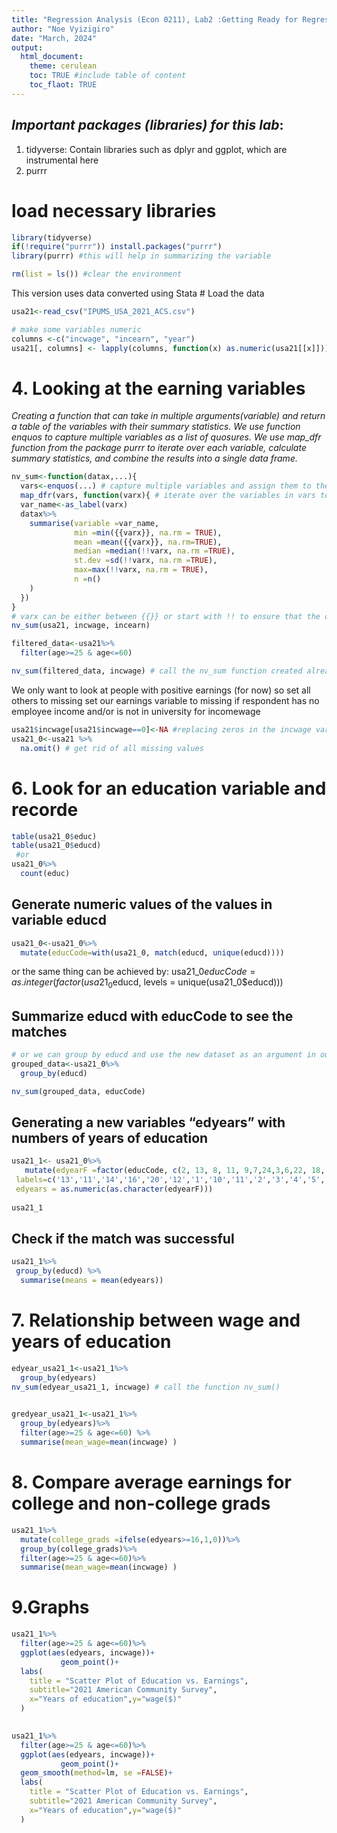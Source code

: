 ```yaml
---
title: "Regression Analysis (Econ 0211), Lab2 :Getting Ready for Regression"
author: "Noe Vyizigiro"
date: "March, 2024"
output:
  html_document:
    theme: cerulean
    toc: TRUE #include table of content
    toc_flaot: TRUE
---
```

## *Important packages (libraries) for this lab*:
1. tidyverse: Contain libraries such as dplyr and ggplot, which are instrumental here
2. purrr

# load necessary libraries
```r

library(tidyverse)
if(!require("purrr")) install.packages("purrr")
library(purrr) #this will help in summarizing the variable

rm(list = ls()) #clear the environment
```
This version uses data converted using Stata
# Load the data
```r
usa21<-read_csv("IPUMS_USA_2021_ACS.csv")

# make some variables numeric
columns <-c("incwage", "incearn", "year")
usa21[, columns] <- lapply(columns, function(x) as.numeric(usa21[[x]]))

```

# 4. Looking at the earning variables

*Creating a function that can take in multiple arguments(variable) and return a table of the variables with their summary statistics. We use function enquos to capture multiple variables as a list of quosures. We use map_dfr function from the package purrr to iterate over each variable, calculate summary statistics, and combine the results into a single data frame.*
```r
nv_sum<-function(datax,...){
  vars<-enquos(...) # capture multiple variables and assign them to the variable vars
  map_dfr(vars, function(varx){ # iterate over the variables in vars to compute summary statistics
  var_name<-as_label(varx)
  datax%>%
    summarise(variable =var_name,
              min =min({{varx}}, na.rm = TRUE),
              mean =mean({{varx}}, na.rm=TRUE),
              median =median(!!varx, na.rm =TRUE),
              st.dev =sd(!!varx, na.rm =TRUE),
              max=max(!!varx, na.rm = TRUE),
              n =n()
    ) 
  })
}
# varx can be either between {{}} or start with !! to ensure that the column name passed to the function is correctly referenced within summarise
nv_sum(usa21, incwage, incearn)


```

```r
filtered_data<-usa21%>%
  filter(age>=25 & age<=60)

nv_sum(filtered_data, incwage) # call the nv_sum function created already
```

We only want to look at people with positive earnings (for now) so set all others to missing 
set our earnings variable to missing if respondent has no employee income and/or is not in university for incomewage
```r
usa21$incwage[usa21$incwage==0]<-NA #replacing zeros in the incwage variable with NAs
usa21_0<-usa21 %>% 
  na.omit() # get rid of all missing values 

```

# 6. Look for an education variable and recorde
```r
table(usa21_0$educ)
table(usa21_0$educd)
 #or
usa21_0%>%
  count(educ)

```
## Generate numeric values of the values in variable educd

```r
usa21_0<-usa21_0%>%
  mutate(educCode=with(usa21_0, match(educd, unique(educd))))
```
or the same thing can be achieved by:
usa21_0$educCode = as.integer(factor(usa21_0$educd, levels = unique(usa21_0$educd)))

## Summarize educd with educCode to see the matches
```r

# or we can group by educd and use the new dataset as an argument in our function nv_sum().
grouped_data<-usa21_0%>%
  group_by(educd)

nv_sum(grouped_data, educCode)

```


## Generating a new variables "edyears" with numbers of years of education
```r
usa21_1<- usa21_0%>% 
   mutate(edyearF =factor(educCode, c(2, 13, 8, 11, 9,7,24,3,6,22, 18, 19, 21, 16, 5, 17, 15, 20, 10, 14, 23, 12, 1, 4 ), 
 labels=c('13','11','14','16','20','12','1','10','11','2','3','4','5','6','7','8','9','0','18','0','0','18','12','13')),
 edyears = as.numeric(as.character(edyearF)))
 
usa21_1

```

## Check if the match was successful
```r
usa21_1%>%
 group_by(educd) %>% 
  summarise(means = mean(edyears))
```

# 7. Relationship between wage and years of education
```r
edyear_usa21_1<-usa21_1%>%
  group_by(edyears)
nv_sum(edyear_usa21_1, incwage) # call the function nv_sum()
 
```

```r
gredyear_usa21_1<-usa21_1%>%
  group_by(edyears)%>%
  filter(age>=25 & age<=60) %>% 
  summarise(mean_wage=mean(incwage) )
```

# 8. Compare average earnings for college and non-college grads
```r
usa21_1%>%
  mutate(college_grads =ifelse(edyears>=16,1,0))%>%
  group_by(college_grads)%>%
  filter(age>=25 & age<=60)%>%
  summarise(mean_wage=mean(incwage) )
```

# 9.Graphs
```r
usa21_1%>%
  filter(age>=25 & age<=60)%>%
  ggplot(aes(edyears, incwage))+
           geom_point()+
  labs(
    title = "Scatter Plot of Education vs. Earnings",
    subtitle="2021 American Community Survey",
    x="Years of education",y="wage($)"
  )
  
```

```r

usa21_1%>%
  filter(age>=25 & age<=60)%>%
  ggplot(aes(edyears, incwage))+
           geom_point()+
  geom_smooth(method=lm, se =FALSE)+
  labs(
    title = "Scatter Plot of Education vs. Earnings",
    subtitle="2021 American Community Survey",
    x="Years of education",y="wage($)"
  )
  
```








